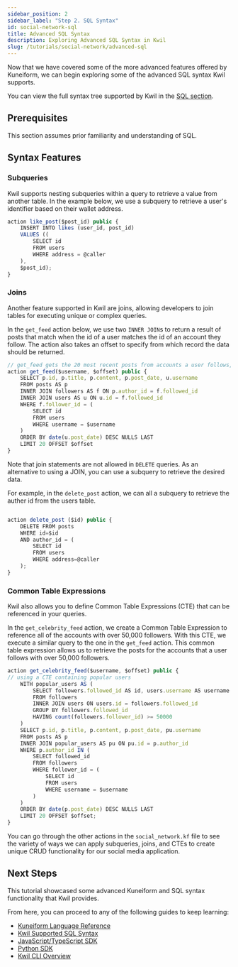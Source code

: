 ```yaml
---
sidebar_position: 2
sidebar_label: "Step 2. SQL Syntax"
id: social-network-sql
title: Advanced SQL Syntax
description: Exploring Advanced SQL Syntax in Kwil
slug: /tutorials/social-network/advanced-sql
---
```

Now that we have covered some of the more advanced features offered by Kuneiform, we can begin exploring some of the advanced SQL syntax Kwil supports.

You can view the full syntax tree supported by Kwil in the [SQL section](/docs/category/sql-as-understood-by-kwil).

## Prerequisites

This section assumes prior familiarity and understanding of SQL.

## Syntax Features

### Subqueries

Kwil supports nesting subqueries within a query to retrieve a value from another table. In the example below, we use a subquery to retrieve a user's identifier based on their wallet address.

```typescript title="social_network.kf"
action like_post($post_id) public {
    INSERT INTO likes (user_id, post_id)
    VALUES ((
        SELECT id
        FROM users
        WHERE address = @caller
    ),
    $post_id);
}
```

### Joins

Another feature supported in Kwil are joins, allowing developers to join tables for executing unique or complex queries.

In the `get_feed` action below, we use two `INNER JOIN`s to return a result of posts that match when the id of a user matches the id of an account they follow. The action also takes an offset to specify from which record the data should be returned.

```typescript title="social_network.kf"
// get_feed gets the 20 most recent posts from accounts a user follows, and takes an offset to specify where the counting should begin
action get_feed($username, $offset) public {
    SELECT p.id, p.title, p.content, p.post_date, u.username
    FROM posts AS p
    INNER JOIN followers AS f ON p.author_id = f.followed_id
    INNER JOIN users AS u ON u.id = f.followed_id
    WHERE f.follower_id = (
        SELECT id
        FROM users
        WHERE username = $username
    )
    ORDER BY date(u.post_date) DESC NULLS LAST
    LIMIT 20 OFFSET $offset
}
```

Note that join statements are not allowed in `DELETE` queries. As an alternative to using a JOIN, you can use a subquery to retrieve the desired data.

For example, in the `delete_post` action, we can all a subquery to retrieve the auther id from the users table.

```typescript title="social_network.kf"

action delete_post ($id) public {
    DELETE FROM posts
    WHERE id=$id
    AND author_id = (
        SELECT id
        FROM users
        WHERE address=@caller
    );
}
```

### Common Table Expressions

Kwil also allows you to define Common Table Expressions (CTE) that can be referenced in your queries.

In the `get_celebrity_feed` action, we create a Common Table Expression to reference all of the accounts with over 50,000 followers. With this CTE, we execute a similar query to the one in the `get_feed` action. This common table expression allows us to retrieve the posts for the accounts that a user follows with over 50,000 followers.

```typescript title="social_network.kf"
action get_celebrity_feed($username, $offset) public {
// using a CTE containing popular users
    WITH popular_users AS (
        SELECT followers.followed_id AS id, users.username AS username
        FROM followers
        INNER JOIN users ON users.id = followers.followed_id
        GROUP BY followers.followed_id
        HAVING count(followers.follower_id) >= 50000
    )
    SELECT p.id, p.title, p.content, p.post_date, pu.username
    FROM posts AS p
    INNER JOIN popular_users AS pu ON pu.id = p.author_id
    WHERE p.author_id IN (
        SELECT followed_id
        FROM followers
        WHERE follower_id = (
            SELECT id
            FROM users
            WHERE username = $username
        )
    )
    ORDER BY date(p.post_date) DESC NULLS LAST
    LIMIT 20 OFFSET $offset;
}
```

You can go through the other actions in the `social_network.kf` file to see the variety of ways we can apply subqueries, joins, and CTEs to create unique CRUD functionality for our social media application.

## Next Steps

This tutorial showcased some advanced Kuneiform and SQL syntax functionality that Kwil provides.

From here, you can proceed to any of the following guides to keep learning:

- [Kuneiform Language Reference](/docs/kuneiform/introduction)
- [Kwil Supported SQL Syntax](/docs/category/sql-as-understood-by-kwil)
- [JavaScript/TypeScript SDK](/docs/sdks/js-ts/overview)
- [Python SDK](/docs/sdks/python)
- [Kwil CLI Overview](/docs/category/cli)